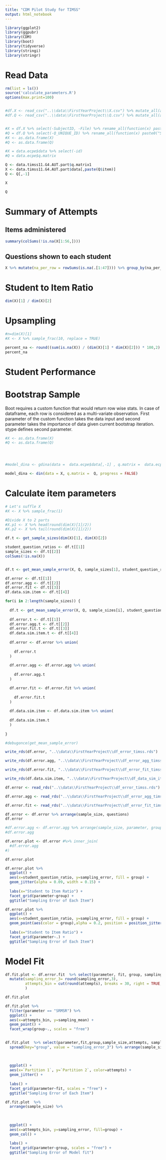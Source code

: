 ```yaml
---
title: "CDM Pilot Study for TIMSS"
output: html_notebook
---
```



```r
library(ggplot2)
library(ggpubr)
library(CDM)
library(boot)
library(tidyverse)
library(stringi)
library(stringr)
```

# Read Data
```r
rm(list = ls())
source('calculate_parameters.R')
options(max.print=100)


#df.X <- read_csv("..\\data\\FirstYearProject\\X.csv") %>% mutate_all(as.integer)
#df.Q <- read_csv("..\\data\\FirstYearProject\\Q.csv") %>% mutate_all(as.integer)


#X = df.X %>% select(-SubjectID, -File) %>% rename_all(function(x) paste0("Q",x))
#Q = df.Q %>% select(-Q_UNIQUE_ID) %>% rename_all(function(x) paste0("S",x))
#X <- as.data.frame(X) 
#Q <- as.data.frame(Q) 

#X = data.ecpe$data %>% select(-id)
#Q = data.ecpe$q.matrix

Q <- data.timss11.G4.AUT.part$q.matrix1
X <- data.timss11.G4.AUT.part$data[,paste(Q$item)]
Q <- Q[,-1]


```

```r
X 
```

```r
Q
```

# Summary of Attempts

## Items administered 
```r

summary(colSums(!is.na(X[1:56,])))

```

## Questions shown to each student

```r

X %>% mutate(na_per_row = rowSums(is.na(.[1:47]))) %>% group_by(na_per_row) %>% tally()


```


# Student to Item Ratio

```r

dim(X)[1] / dim(X)[2]

```


# Upsampling
```r
#n=dim(X)[1]
#X <- X %>% sample_frac(10, replace = TRUE)
```

```r
percent_na <- round((sum(is.na(X)) / (dim(X)[1] * dim(X)[2])) * 100,2)
percent_na
```


# Student Performance


# Bootstrap Sample 

Boot requires a custom function that would return row wise stats. In case of dataframe, each row is considered as a multi-variate observation. First parameter of the custom function takes the data input and second parameter takes the importance of data given current bootstrap iteration. stype defines second parameter.



```r



#X <- as.data.frame(X) 
#Q <- as.data.frame(Q) 




#model_dina <- gdina(data =  data.ecpe$data[,-1] , q.matrix =  data.ecpe$q.matrix, maxit = 10, rule = "GDINA2")

model_dina <- din(data = X, q.matrix =  Q, progress = FALSE)

```



# Calculate item parameters

```r
# Let's suffle X
#X <- X %>% sample_frac(1)

#Divide X to 2 parts
#X.p1 <- X %>% head(round(dim(X)[1]/2))
#X.p2 <- X %>% tail(round(dim(X)[1]/2))


```



```r

df.t <- get_sample_sizes(dim(X)[1], dim(X)[2])

student_question_ratios <- df.t[[1]]
sample_sizes <- df.t[[2]]
colSums(!is.na(X)) 


df.t <- get_mean_sample_error(X, Q, sample_sizes[1], student_question_ratios[1])

df.error <- df.t[[1]]
df.error.agg <- df.t[[2]]
df.error.fit <- df.t[[3]]
df.data.sim.item <- df.t[[4]]

```


```r

for(i in 2:length(sample_sizes)) {
  
  df.t <- get_mean_sample_error(X, Q, sample_sizes[i], student_question_ratios[i])
  
  df.error.t <- df.t[[1]]
  df.error.agg.t <- df.t[[2]]
  df.error.fit.t <- df.t[[3]]
  df.data.sim.item.t <- df.t[[4]]
  
  df.error <- df.error %>% union(
    
    df.error.t
  )
  
  df.error.agg <- df.error.agg %>% union(
    
    df.error.agg.t
  )

  df.error.fit <- df.error.fit %>% union(
    
    df.error.fit.t
  )  
  
  df.data.sim.item <- df.data.sim.item %>% union(
  
  df.data.sim.item.t
  )
  
}

#debugonce(get_mean_sample_error)

```

```r
write_rds(df.error, "..\\data\\FirstYearProject\\df_error_timss.rds")

write_rds(df.error.agg, "..\\data\\FirstYearProject\\df_error_agg_timss.rds")

write_rds(df.error.fit, "..\\data\\FirstYearProject\\df_error_fit_timss.rds")

write_rds(df.data.sim.item, "..\\data\\FirstYearProject\\df_data_sim_item_timss.rds")

```


```r
df.error <- read_rds("..\\data\\FirstYearProject\\df_error_timss.rds")

df.error.agg <- read_rds("..\\data\\FirstYearProject\\df_error_agg_timss.rds")

df.error.fit <- read_rds("..\\data\\FirstYearProject\\df_error_fit_timss.rds")

```



```r
df.error <- df.error %>% arrange(sample_size, questions)
df.error
```

```r
#df.error.agg <- df.error.agg %>% arrange(sample_size, parameter, group)
#df.error.agg
```

```r

df.error.plot <- df.error #%>% inner_join(
  #df.error.agg
#) 

df.error.plot

```





```r

df.error.plot %>%
  ggplot() + 
  aes(x=student_question_ratio, y=sampling_error, fill = group) +
  geom_jitter(alpha = 0.09, width = 0.15) +
  
  labs(x="Student to Item Ratio") +
  facet_grid(parameter~group) + 
  ggtitle("Sampling Error of Each Item")

```


```r

df.error.plot %>%
  ggplot() + 
  aes(x=student_question_ratio, y=sampling_error, fill = group) +
  geom_point(aes(color = group),alpha = 0.2, position = position_jitterdodge(jitter.width = 0.1, dodge.width = 0.2)) +
 
  labs(x="Student to Item Ratio") +
  facet_grid(parameter~.) + 
  ggtitle("Sampling Error of Each Item")

```

# Model Fit

```r
df.fit.plot <- df.error.fit  %>% select(parameter, fit, group, sampling_mean, sampling_error, sample_size, attempts) %>% arrange(attempts, sample_size) %>% 
  mutate(sampling_error_3= round(sampling_error,3),
         attempts_bin = cut(round(attempts), breaks = 30, right = TRUE, ordered_result = TRUE)
         )

df.fit.plot 
```

```r
df.fit.plot %>% 
  filter(parameter == "SRMSR") %>%
  ggplot() + 
  aes(x=attempts_bin, y=sampling_mean) + 
  geom_point() + 
  facet_wrap(group~., scales = "free")
  
```


```r
df.fit.plot  %>% select(parameter,fit,group,sample_size,attempts, sampling_error_3) %>%
  spread(key="group", value = "sampling_error_3") %>% arrange(sample_size) %>%
  
  
  
  ggplot() + 
  aes(x=`Partition 1`, y=`Partition 2`, color=attempts) +
  geom_jitter() +
  
  labs() +
  facet_grid(parameter~fit, scales = "free") + 
  ggtitle("Sampling Error of Each Item")

```

```r
df.fit.plot  %>% 
  arrange(sample_size) %>%
  
  
  
  ggplot() + 
  aes(x=attempts_bin, y=sampling_error, fill=group) +
  geom_col() +
  
  labs() +
  facet_grid(parameter~group, scales = "free") + 
  ggtitle("Sampling Error of Model fit")

```
